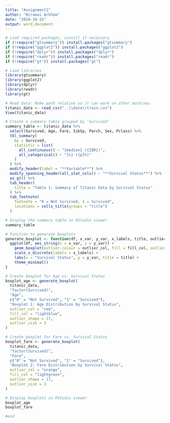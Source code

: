 ---
title: "Assignment2"
author: "Niramai Arkhom"
date: "2024-10-15"
output: word_document
---

```{r}

# Load required packages, install if necessary
if (!require("gtsummary")) install.packages("gtsummary")
if (!require("ggplot2")) install.packages("ggplot2")
if (!require("dplyr")) install.packages("dplyr")
if (!require("readr")) install.packages("readr")
if (!require("gt")) install.packages("gt")

# Load libraries
library(gtsummary)
library(ggplot2)
library(dplyr)
library(readr)
library(gt)

# Read data: Make path relative so it can work on other machines
titanic_data <- read_csv("..\\data\\train.csv")  
View(titanic_data)

# Create a summary table grouped by 'Survived'
summary_table <- titanic_data %>%
  select(Survived, Age, Fare, SibSp, Parch, Sex, Pclass) %>%
  tbl_summary(
    by = Survived,
    statistic = list(
      all_continuous() ~ "{median} ({IQR})",  
      all_categorical() ~ "{n} ({p}%)"
    )
  ) %>%
  modify_header(label = "**Variable**") %>%
  modify_spanning_header(all_stat_cols() ~ "**Survival Status**") %>%
  as_gt() %>%
  tab_header(
    title = "Table 1: Summary of Titanic Data by Survival Status"
  ) %>%
  tab_footnote(
    footnote = "0 = Not Survived, 1 = Survived",
    locations = cells_title(groups = "title")
  )

# Display the summary table in RStudio viewer
summary_table

# Function to generate boxplots
generate_boxplot <- function(df, x_var, y_var, x_labels, title, outlier_col, fill_col, outlier_shape, outlier_size) {
  ggplot(df, aes_string(x = x_var, y = y_var)) +
    geom_boxplot(outlier.colour = outlier_col, fill = fill_col, outlier.shape = outlier_shape, outlier.size = outlier_size, color = "black") +
    scale_x_discrete(labels = x_labels) +
    labs(x = "Survival Status", y = y_var, title = title) +
    theme_minimal()  
}

# Create boxplot for Age vs. Survival Status
boxplot_age <- generate_boxplot(
  titanic_data,
  "factor(Survived)",
  "Age",
  c("0" = "Not Survived", "1" = "Survived"),
  "Boxplot 1: Age Distribution by Survival Status",
  outlier_col = "red",       
  fill_col = "lightblue",    
  outlier_shape = 17,
  outlier_size = 3
)

# Create boxplot for Fare vs. Survival Status
boxplot_fare <- generate_boxplot(
  titanic_data,
  "factor(Survived)",
  "Fare",
  c("0" = "Not Survived", "1" = "Survived"),
  "Boxplot 2: Fare Distribution by Survival Status",
  outlier_col = "orange",    
  fill_col = "lightgreen",   
  outlier_shape = 17,
  outlier_size = 3
)

# Display boxplots in RStudio viewer
boxplot_age
boxplot_fare

#end
```

